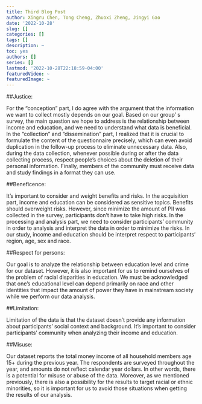 ```yaml
---
title: Third Blog Post
author: Xingru Chen, Tong Cheng, Zhuoxi Zheng, Jingyi Gao
date: '2022-10-28'
slug: []
categories: []
tags: []
description: ~
toc: yes
authors: []
series: []
lastmod: '2022-10-28T22:18:59-04:00'
featuredVideo: ~
featuredImage: ~
---
```

##Justice:

For the “conception” part, I do agree with the argument that the information we want to collect mostly depends on our goal. Based on our group’ s survey, the main question we hope to address is the relationship between income and education, and we need to understand what data is beneficial.
In the “collection” and “dissemination” part, I realized that it is crucial to formulate the content of the questionnaire precisely, which can even avoid duplication in the follow-up process to eliminate unnecessary data.
Also, during the data collection, whenever possible during or after the data collecting process, respect people's choices about the deletion of their personal information.
Finally, members of the community must receive data and study findings in a format they can use.


##Beneficence:
	
It’s important to consider and weight benefits and risks. 
In the acquisition part, income and education can be considered as sensitive topics. Benefits should overweight risks. However, since minimize the amount of PII was collected in the survey, participants don’t have to take high risks. 
In the processing and analysis part, we need to consider participants’ community in order to analysis and interpret the data in order to minimize the risks. In our study, income and education should be interpret respect to participants’ region, age, sex and race.

##Respect for persons: 

Our goal is to analyze the relationship between education level and crime for our dataset.  However, it is also important for us to remind ourselves of the problem of racial disparities in education. We must be acknowledged that one's educational level can depend primarily on race and other identities that impact the amount of power they have in mainstream society while we perform our data analysis. 

##Limitation:

Limitation of the data is that the dataset doesn’t provide any information about participants’ social context and background. It’s important to consider participants’ community when analyzing their income and education. 

##Misuse:

Our dataset reports the total money income of all household members age 15+ during the previous year. The respondents are surveyed throughout the year, and amounts do not reflect calendar year dollars. In other words,  there is a potential for misuse or abuse of the data. Moreover, as we mentioned previously, there is also a possibility for the results to target racial or ethnic minorities, so it is important for us to avoid those situations when getting the results of our analysis.
